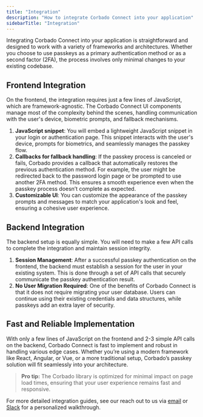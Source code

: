 ```yaml
---
title: "Integration"
description: "How to integrate Corbado Connect into your application"
sidebarTitle: "Integration"
---
```


Integrating Corbado Connect into your application is straightforward and designed to work with a variety of frameworks and architectures. Whether you choose to use passkeys as a primary authentication method or as a second factor (2FA), the process involves only minimal changes to your existing codebase.

## Frontend Integration

On the frontend, the integration requires just a few lines of JavaScript, which are framework-agnostic. The Corbado Connect UI components manage most of the complexity behind the scenes, handling communication with the user's device, biometric prompts, and fallback mechanisms.

1. **JavaScript snippet**: You will embed a lightweight JavaScript snippet in your login or authentication page. This snippet interacts with the user's device, prompts for biometrics, and seamlessly manages the passkey flow.
2. **Callbacks for fallback handling**: If the passkey process is canceled or fails, Corbado provides a callback that automatically restores the previous authentication method. For example, the user might be redirected back to the password login page or be prompted to use another 2FA method. This ensures a smooth experience even when the passkey process doesn’t complete as expected.
3. **Customizable UI**: You can customize the appearance of the passkey prompts and messages to match your application's look and feel, ensuring a cohesive user experience.

## Backend Integration

The backend setup is equally simple. You will need to make a few API calls to complete the integration and maintain session integrity.

1. **Session Management**: After a successful passkey authentication on the frontend, the backend must establish a session for the user in your existing system. This is done through a set of API calls that securely communicate the passkey authentication result.
2. **No User Migration Required**: One of the benefits of Corbado Connect is that it does not require migrating your user database. Users can continue using their existing credentials and data structures, while passkeys add an extra layer of security.

## Fast and Reliable Implementation

With only a few lines of JavaScript on the frontend and 2-3 simple API calls on the backend, Corbado Connect is fast to implement and robust in handling various edge cases. Whether you’re using a modern framework like React, Angular, or Vue, or a more traditional setup, Corbado’s passkey solution will fit seamlessly into your architecture.

> **Pro tip:** The Corbado library is optimized for minimal impact on page load times, ensuring that your user experience remains fast and responsive.

For more detailed integration guides, see our reach out to us via [email](mailto:vincent.delitz@corbado.com) or [Slack](https://bit.ly/passkeys-community) for a personalized walkthrough.
